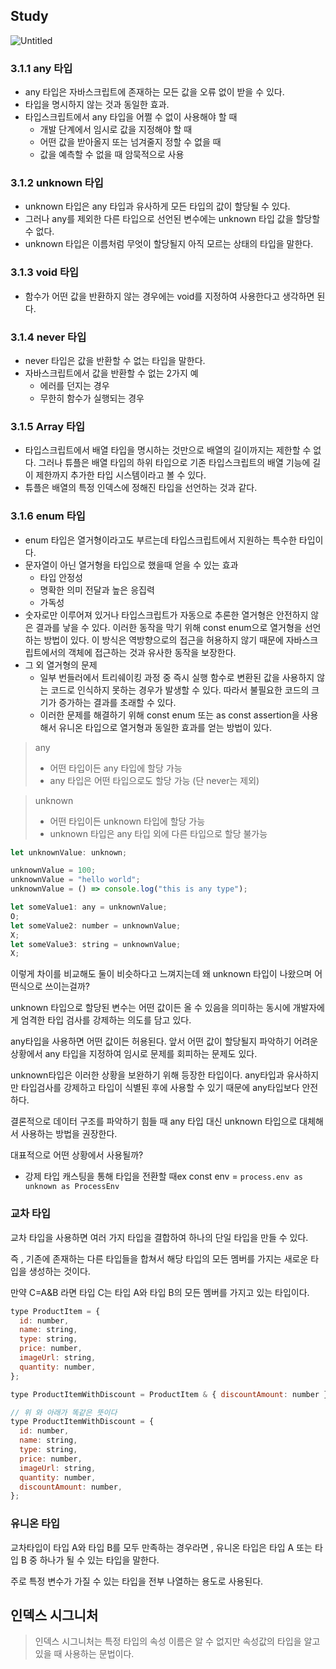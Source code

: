 ## Study

![Untitled](https://file.notion.so/f/f/6dd09c7c-ed2b-43ce-9322-3dd2fe92dfac/e087b7f4-1b76-48ef-b8d5-1b0b52f50046/Untitled.png?id=a53cec46-2200-469b-9050-4fdd883d8be0&table=block&spaceId=6dd09c7c-ed2b-43ce-9322-3dd2fe92dfac&expirationTimestamp=1714348800000&signature=AXcAUDKju8JNTww1BOL0cWg4Kx371oJ8ybLPIxXvva8&downloadName=Untitled.png)

### 3.1.1 any 타입

- any 타입은 자바스크립트에 존재하는 모든 값을 오류 없이 받을 수 있다.
- 타입을 명시하지 않는 것과 동일한 효과.
- 타입스크립트에서 any 타입을 어쩔 수 없이 사용해야 할 때
  - 개발 단계에서 임시로 값을 지정해야 할 때
  - 어떤 값을 받아올지 또는 넘겨줄지 정할 수 없을 때
  - 값을 예측할 수 없을 때 암묵적으로 사용

### 3.1.2 unknown 타입

- unknown 타입은 any 타입과 유사하게 모든 타입의 값이 할당될 수 있다.
- 그러나 any를 제외한 다른 타입으로 선언된 변수에는 unknown 타입 값을 할당할 수 없다.
- unknown 타입은 이름처럼 무엇이 할당될지 아직 모르는 상태의 타입을 말한다.

### 3.1.3 void 타입

- 함수가 어떤 값을 반환하지 않는 경우에는 void를 지정하여 사용한다고 생각하면 된다.

### 3.1.4 never 타입

- never 타입은 값을 반환할 수 없는 타입을 말한다.
- 자바스크립트에서 값을 반환할 수 없는 2가지 예
  - 에러를 던지는 경우
  - 무한히 함수가 실행되는 경우

### 3.1.5 Array 타입

- 타입스크립트에서 배열 타입을 명시하는 것만으로 배열의 길이까지는 제한할 수 없다. 그러나 튜플은 배열 타입의 하위 타입으로 기존 타입스크립트의 배열 기능에 길이 제한까지 추가한 타입 시스템이라고 볼 수 있다.
- 튜플은 배열의 특정 인덱스에 정해진 타입을 선언하는 것과 같다.

### 3.1.6 enum 타입

- enum 타입은 열거형이라고도 부르는데 타입스크립트에서 지원하는 특수한 타입이다.
- 문자열이 아닌 열거형을 타입으로 했을때 얻을 수 있는 효과
  - 타입 안정성
  - 명확한 의미 전달과 높은 응집력
  - 가독성
- 숫자로만 이루어져 있거나 타입스크립트가 자동으로 추론한 열거형은 안전하지 않은 결과를 낳을 수 있다. 이러한 동작을 막기 위해 const enum으로 열거형을 선언하는 방법이 있다. 이 방식은 역방향으로의 접근을 허용하지 않기 때문에 자바스크립트에서의 객체에 접근하는 것과 유사한 동작을 보장한다.
- 그 외 열거형의 문제
  - 일부 번들러에서 트리쉐이킹 과정 중 즉시 실행 함수로 변환된 값을 사용하지 않는 코드로 인식하지 못하는 경우가 발생할 수 있다. 따라서 불필요한 코드의 크기가 증가하는 결과를 초래할 수 있다.
  - 이러한 문제를 해결하기 위해 const enum 또는 as const assertion을 사용해서 유니온 타입으로 열거형과 동일한 효과를 얻는 방법이 있다.

> any
>
> - 어떤 타입이든 any 타입에 할당 가능
> - any 타입은 어떤 타입으로도 할당 가능 (단 never는 제외)

> unknown
>
> - 어떤 타입이든 unknown 타입에 할당 가능
> - unknown 타입은 any 타입 외에 다른 타입으로 할당 불가능

```jsx
let unknownValue: unknown;

unknownValue = 100;
unknownValue = "hello world";
unknownValue = () => console.log("this is any type");

let someValue1: any = unknownValue;
O;
let someValue2: number = unknownValue;
X;
let someValue3: string = unknownValue;
X;
```

이렇게 차이를 비교해도 둘이 비슷하다고 느껴지는데 왜 unknown 타입이 나왔으며 어떤식으로 쓰이는걸까?

unknown 타입으로 할당된 변수는 어떤 값이든 올 수 있음을 의미하는 동시에 개발자에게 엄격한 타입 검사를 강제하는 의도를 담고 있다.

any타입을 사용하면 어떤 값이든 허용된다. 앞서 어떤 값이 할당될지 파악하기 어려운 상황에서 any 타입을 지정하여 임시로 문제를 회피하는 문제도 있다.

unknown타입은 이러한 상황을 보완하기 위해 등장한 타입이다. any타입과 유사하지만 타입검사를 강제하고 타입이 식별된 후에 사용할 수 있기 때문에 any타입보다 안전하다.

결론적으로 데이터 구조를 파악하기 힘들 때 any 타입 대신 unknown 타입으로 대체해서 사용하는 방법을 권장한다.

대표적으로 어떤 상황에서 사용될까?

- 강제 타입 캐스팅을 통해 타입을 전환할 때ex const env = `process.env as unknown as ProcessEnv`

### 교차 타입

교차 타입을 사용하면 여러 가지 타입을 결합하여 하나의 단일 타입을 만들 수 있다.

즉 , 기존에 존재하는 다른 타입들을 합쳐서 해당 타입의 모든 멤버를 가지는 새로운 타입을 생성하는 것이다.

만약 C=A&B 라면 타입 C는 타입 A와 타입 B의 모든 멤버를 가지고 있는 타입이다.

```jsx
type ProductItem = {
  id: number,
  name: string,
  type: string,
  price: number,
  imageUrl: string,
  quantity: number,
};

type ProductItemWithDiscount = ProductItem & { discountAmount: number };

// 위 와 아래가 똑같은 뜻이다
type ProductItemWithDiscount = {
  id: number,
  name: string,
  type: string,
  price: number,
  imageUrl: string,
  quantity: number,
  discountAmount: number,
};
```

### 유니온 타입

교차타입이 타입 A와 타입 B를 모두 만족하는 경우라면 , 유니온 타입은 타입 A 또는 타입 B 중 하나가 될 수 있는 타입을 말한다.

주로 특정 변수가 가질 수 있는 타입을 전부 나열하는 용도로 사용된다.

## 인덱스 시그니처

> 인덱스 시그니처는 특정 타입의 속성 이름은 알 수 없지만 속성값의 타입을 알고 있을 때 사용하는 문법이다.
